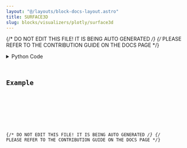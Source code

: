 ```yaml
---
layout: "@/layouts/block-docs-layout.astro"
title: SURFACE3D
slug: blocks/visualizers/plotly/surface3d
---
```


{/* DO NOT EDIT THIS FILE! IT IS BEING AUTO GENERATED */}
{/* PLEASE REFER TO THE CONTRIBUTION GUIDE ON THE DOCS PAGE */}


<PythonDocsDisplay docstring={docstring} />
<details>
<summary>Python Code</summary>



<Code code={pythonCode} lang="py" wrap theme="dracula" />

[Find this Flojoy Block on GitHub](https://github.com/flojoy-ai/blocks/blob/main/blocks/VISUALIZERS/PLOTLY/SURFACE3D/SURFACE3D.py)

</details>

## Example


<GetHelpWidget />


<AppDisplay app={app} blockName="SURFACE3D" client:visible />


<Example />

{/* DO NOT EDIT THIS FILE! IT IS BEING AUTO GENERATED */}
{/* PLEASE REFER TO THE CONTRIBUTION GUIDE ON THE DOCS PAGE */}
